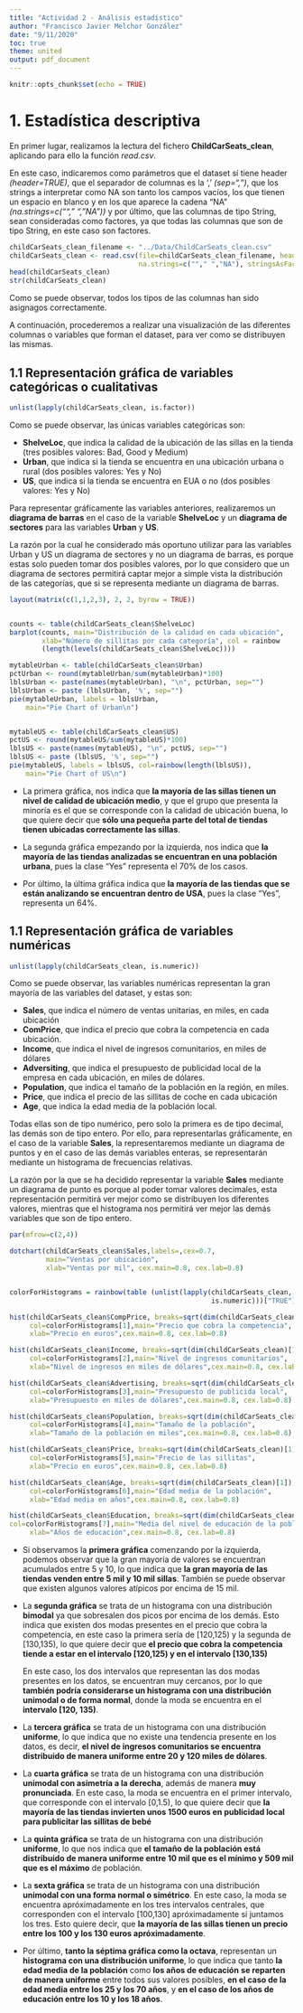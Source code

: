 ```yaml
---
title: "Actividad 2 - Análisis estadístico"
author: "Francisco Javier Melchor González"
date: "9/11/2020"
toc: true
theme: united
output: pdf_document
---
```


```r
knitr::opts_chunk$set(echo = TRUE)

```
# 1. Estadística descriptiva 
En primer lugar, realizamos la lectura del fichero **ChildCarSeats_clean**, aplicando para ello la función *read.csv*.

En este caso, indicaremos como parámetros que el dataset sí tiene header *(header=TRUE)*, que el separador de columnas es la ',' *(sep=",")*, que los strings a interpretar como NA son tanto los campos vacíos, los que tienen un espacio en blanco y en los que aparece la cadena "NA" *(na.strings=c(""," ","NA"))* y por último, que las columnas de tipo String, sean consideradas como factores, ya que todas las columnas que son de tipo String, en este caso son factores.

```r
childCarSeats_clean_filename <- "../Data/ChildCarSeats_clean.csv"
childCarSeats_clean <- read.csv(file=childCarSeats_clean_filename, header=TRUE, sep=",", 
                                na.strings=c(""," ","NA"), stringsAsFactors=TRUE)
head(childCarSeats_clean)
str(childCarSeats_clean)

```
Como se puede observar, todos los tipos de las columnas han sido asignagos correctamente.

A continuación, procederemos a realizar una visualización de las diferentes columnas o variables que forman el dataset, para ver como se distribuyen las mismas.

## 1.1 Representación gráfica de variables categóricas o cualitativas
```r
unlist(lapply(childCarSeats_clean, is.factor))

```
Como se puede observar, las únicas variables categóricas son: 

* **ShelveLoc**, que indica la calidad de la ubicación de las sillas en la tienda (tres posibles valores: Bad, Good y Medium)
* **Urban**, que indica si la tienda se encuentra en una ubicación urbana o rural (dos posibles valores: Yes y No)
* **US**, que indica si la tienda se encuentra en EUA o no (dos posibles valores: Yes y No)

Para representar gráficamente las variables anteriores, realizaremos un **diagrama de barras** en el caso de la variable **ShelveLoc** y un **diagrama de sectores** para las variables **Urban** y **US**.

La razón por la cual he considerado más oportuno utilizar para las variables Urban y US un diagrama de sectores y no un diagrama de barras, es porque estas solo pueden tomar dos posibles valores, por lo que considero que un diagrama de sectores permitirá captar mejor a simple vista la distribución de las categorías, que si se representa mediante un diagrama de barras.

```r
layout(matrix(c(1,1,2,3), 2, 2, byrow = TRUE))


counts <- table(childCarSeats_clean$ShelveLoc)
barplot(counts, main="Distribución de la calidad en cada ubicación",
        xlab="Número de sillitas por cada categoría", col = rainbow
        (length(levels(childCarSeats_clean$ShelveLoc))))

mytableUrban <- table(childCarSeats_clean$Urban)
pctUrban <- round(mytableUrban/sum(mytableUrban)*100)
lblsUrban <- paste(names(mytableUrban), "\n", pctUrban, sep="")
lblsUrban <- paste (lblsUrban, '%', sep="")
pie(mytableUrban, labels = lblsUrban,
    main="Pie Chart of Urban\n")


mytableUS <- table(childCarSeats_clean$US)
pctUS <- round(mytableUS/sum(mytableUS)*100)
lblsUS <- paste(names(mytableUS), "\n", pctUS, sep="")
lblsUS <- paste (lblsUS, '%', sep="")
pie(mytableUS, labels = lblsUS, col=rainbow(length(lblsUS)),
    main="Pie Chart of US\n")
```

* La primera gráfica, nos indica que **la mayoría de las sillas tienen un nivel de calidad de ubicación medio**, y que el grupo que presenta la minoría es el que se corresponde con la calidad de ubicación buena, lo que quiere decir que **sólo una pequeña parte del total de tiendas tienen ubicadas correctamente las sillas**.

* La segunda gráfica empezando por la izquierda, nos indica que **la mayoría de las tiendas analizadas se encuentran en una población urbana**, pues la clase "Yes" representa el 70% de los casos.

* Por último, la última gráfica indica que **la mayoría de las tiendas que se están analizando se encuentran dentro de USA**, pues la clase "Yes", representa un 64%.

## 1.1 Representación gráfica de variables numéricas

```r
unlist(lapply(childCarSeats_clean, is.numeric))

```
Como se puede observar, las variables numéricas representan la gran mayoría de las variables del dataset, y estas son:

* **Sales**, que indica el número de ventas unitarias, en miles, en cada ubicación
* **ComPrice**, que indica el precio que cobra la competencia en cada ubicación.
* **Income**, que indica el nivel de ingresos comunitarios, en miles de dólares
* **Adversiting**, que indica el presupuesto de publicidad local de la empresa en cada ubicación, en miles de dólares.
* **Population**, que indica el tamaño de la población en la región, en miles.
* **Price**, que indica el precio de las sillitas de coche en cada ubicación
* **Age**, que indica la edad media de la población local.

Todas ellas son de tipo numérico, pero solo la primera es de tipo decimal, las demás son de tipo entero. Por ello, para representarlas gráficamente, en el caso de la variable **Sales**, la representaremos mediante un diagrama de puntos y en el caso de las demás variables enteras, se representarán mediante un histograma de frecuencias relativas.

La razón por la que se ha decidido representar la variable **Sales** mediante un diagrama de punto es porque al poder tomar valores decimales, esta representación permitirá ver mejor como se distribuyen los diferentes valores, mientras que el histograma nos permitirá ver mejor las demás variables que son de tipo entero.

```r
par(mfrow=c(2,4))

dotchart(childCarSeats_clean$Sales,labels=,cex=0.7,
         main="Ventas por ubicación",
         xlab="Ventas por mil", cex.main=0.8, cex.lab=0.8)


colorForHistograms = rainbow(table (unlist(lapply(childCarSeats_clean, 
                                                  is.numeric)))["TRUE"] - 1)

hist(childCarSeats_clean$CompPrice, breaks=sqrt(dim(childCarSeats_clean)[1]), 
     col=colorForHistograms[1],main="Precio que cobra la competencia",
     xlab="Precio en euros",cex.main=0.8, cex.lab=0.8)

hist(childCarSeats_clean$Income, breaks=sqrt(dim(childCarSeats_clean)[1]), 
     col=colorForHistograms[2],main="Nivel de ingresos comunitarios",
     xlab="Nivel de ingresos en miles de dólares",cex.main=0.8, cex.lab=0.8)

hist(childCarSeats_clean$Advertising, breaks=sqrt(dim(childCarSeats_clean)[1]), 
     col=colorForHistograms[3],main="Presupuesto de publicida local",
     xlab="Presupuesto en miles de dólares",cex.main=0.8, cex.lab=0.8)

hist(childCarSeats_clean$Population, breaks=sqrt(dim(childCarSeats_clean)[1]), 
     col=colorForHistograms[4],main="Tamaño de la población",
     xlab="Tamaño de la población en miles",cex.main=0.8, cex.lab=0.8)

hist(childCarSeats_clean$Price, breaks=sqrt(dim(childCarSeats_clean)[1]), 
     col=colorForHistograms[5],main="Precio de las sillitas",
     xlab="Precio en euros",cex.main=0.8, cex.lab=0.8)

hist(childCarSeats_clean$Age, breaks=sqrt(dim(childCarSeats_clean)[1]), 
     col=colorForHistograms[6],main="Edad media de la población",
     xlab="Edad media en años",cex.main=0.8, cex.lab=0.8)

hist(childCarSeats_clean$Education, breaks=sqrt(dim(childCarSeats_clean)[1]), 
col=colorForHistograms[7],main="Media del nivel de educación de la población",
     xlab="Años de educación",cex.main=0.8, cex.lab=0.8)

```

* Si observamos la **primera gráfica** comenzando por la izquierda, podemos observar que la gran mayoría de valores se encuentran acumulados entre 5 y 10, lo que indica que **la gran mayoría de las tiendas venden entre 5 mil y 10 mil sillas**. También se puede observar que existen algunos valores atípicos por encima de 15 mil.

* La **segunda gráfica** se trata de un histograma con una distribución **bimodal** ya que sobresalen dos picos por encima de los demás. Esto indica que existen dos modas presentes en el precio que cobra la competencia, en este caso la primera sería de [120,125) y la segunda de [130,135), lo que quiere decir que **el precio que cobra la competencia tiende a estar en el intervalo [120,125) y en el intervalo [130,135)**

    En este caso, los dos intervalos que representan las dos modas presentes en los datos, se encuentran muy cercanos, por lo que **también podría considerarse un histograma con una distribución unimodal o de forma normal**, donde la moda se encuentra en el **intervalo [120, 135)**.

* La **tercera gráfica** se trata de un histograma con una distribución **uniforme**, lo que indica que no existe una tendencia presente en los datos, es decir, **el nivel de ingresos comunitarios se encuentra distribuido de manera uniforme entre 20 y 120 miles de dólares**.


* La **cuarta gráfica** se trata de un histograma con una distribución **unimodal con asimetría a la derecha**, además de manera **muy pronunciada**. En este caso, la moda se encuentra en el primer intervalo, que corresponde con el intervalo [0,1.5), lo que quiere decir que **la mayoría de las tiendas invierten unos 1500 euros en publicidad local para publicitar las sillitas de bebé**

* La **quinta gráfica** se trata de un histograma con una distribución **uniforme**, lo que nos indica que **el tamaño de la población está distribuido de manera uniforme entre 10 mil que es el mínimo y 509 mil que es el máximo** de población.

* La **sexta gráfica** se trata de un histograma con una distribución **unimodal con una forma normal o simétrico**. En este caso, la moda se encuentra apróximadamente en los tres intervalos centrales, que corresponden con el intervalo [100,130] apróximadamente si juntamos los tres. Esto quiere decir, que **la mayoría de las sillas tienen un precio entre los 100 y los 130 euros apróximadamente**.

* Por último, **tanto la séptima gráfica como la octava**, representan un **histograma con una distribución uniforme**, lo que indica que tanto **la edad media de la población** como **los años de educación** **se reparten de manera uniforme** entre todos sus valores posibles, **en el caso de la edad media entre los 25 y los 70 años**, y **en el caso de los años de educación entre los 10 y los 18 años**.



